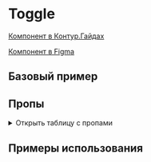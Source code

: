 
<Meta of={ToggleStories} />

# Toggle

[Компонент в Контур.Гайдах](https://guides.kontur.ru/components/selection-elements/toggle/)

[Компонент в Figma](https://www.figma.com/file/87ScqxPzJpF9DcVBNYWOjM/%E2%9A%A1-Kontur-UI-Modern-Layout?node-id=203%3A9888)

<Description />

## Базовый пример

<Primary />

## Пропы

<details>
  <summary>Открыть таблицу с пропами</summary>
  <ArgTypes />
</details>

## Примеры использования

<Stories title="" includePrimary={false} />

